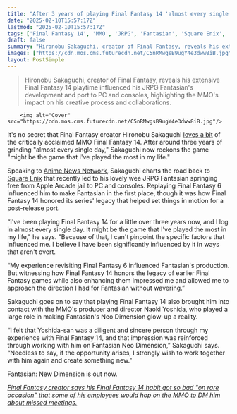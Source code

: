 ```yaml
---
title: "After 3 years of playing Final Fantasy 14 'almost every single day,' series creator Hironobu Sakaguchi reckons the MMO 'might be the game that I've played the most in my life'"
date: "2025-02-10T15:57:17Z"
lastmod: "2025-02-10T15:57:17Z"
tags: ['Final Fantasy 14', 'MMO', 'JRPG', 'Fantasian', 'Square Enix', 'PC', 'Consoles', 'Apple Arcade']
draft: false
summary: "Hironobu Sakaguchi, creator of Final Fantasy, reveals his extensive Final Fantasy 14 playtime influenced his JRPG Fantasian's development and port to PC and consoles, highlighting the MMO's impact on his creative process and collaborations."
images: ["https://cdn.mos.cms.futurecdn.net/C5nRMwgsB9ugY4e3dww8iB.jpg"]
layout: PostSimple
---
```

> Hironobu Sakaguchi, creator of Final Fantasy, reveals his extensive Final Fantasy 14 playtime influenced his JRPG Fantasian's development and port to PC and consoles, highlighting the MMO's impact on his creative process and collaborations.


        <img alt="Cover" src="https://cdn.mos.cms.futurecdn.net/C5nRMwgsB9ugY4e3dww8iB.jpg"/>
        
It's no secret that Final Fantasy creator Hironobu Sakaguchi [loves a bit](https://www.gamesradar.com/games/final-fantasy/og-final-fantasy-creator-wont-return-to-the-iconic-jrpg-series-again-partly-because-he-might-not-enjoy-final-fantasy-14-as-much/) of the critically acclaimed MMO Final Fantasy 14. After around three years of grinding "almost every single day," Sakaguchi now reckons the game "might be the game that I've played the most in my life."

Speaking to [Anime News Network](https://www.animenewsnetwork.com/interview/2025-02-10/creating-a-classic-jrpg-in-the-modern-era-an-with-final-fantasy-creator-hironobu-sakaguchi/.220358), Sakaguchi charts the road back to [Square Enix](https://www.gamesradar.com/tag/square_enix/) that recently led to his lovely wee JRPG Fantasian springing free from Apple Arcade jail to PC and consoles. Replaying Final Fantasy 6 influenced him to make Fantasian in the first place, though it was how Final Fantasy 14 honored its series' legacy that helped set things in motion for a post-release port.

“I've been playing Final Fantasy 14 for a little over three years now, and I log in almost every single day. It might be the game that I've played the most in my life," he says. "Because of that, I can't pinpoint the specific factors that influenced me. I believe I have been significantly influenced by it in ways that aren't overt.

“My experience revisiting Final Fantasy 6 influenced Fantasian's production. But witnessing how Final Fantasy 14 honors the legacy of earlier Final Fantasy games while also enhancing them impressed me and allowed me to approach the direction I had for Fantasian without wavering.”

Sakaguchi goes on to say that playing Final Fantasy 14 also brought him into contact with the MMO's producer and director Naoki Yoshida, who played a large role in making Fantasian's Neo Dimension glow-up a reality.

“I felt that Yoshida-san was a diligent and sincere person through my experience with Final Fantasy 14, and that impression was reinforced through working with him on Fantasian Neo Dimension,” Sakaguchi says. “Needless to say, if the opportunity arises, I strongly wish to work together with him again and create something new."

Fantasian: New Dimension is out now.

[<em>Final Fantasy creator says his Final Fantasy 14 habit got so bad "on rare occasion" that some of his employees would hop on the MMO to DM him about missed meetings.</em>](https://www.gamesradar.com/games/final-fantasy/final-fantasy-creator-says-his-final-fantasy-14-habit-got-so-bad-on-rare-occasion-that-some-of-his-employees-would-hop-on-the-mmo-to-dm-him-about-missed-meetings/)
        